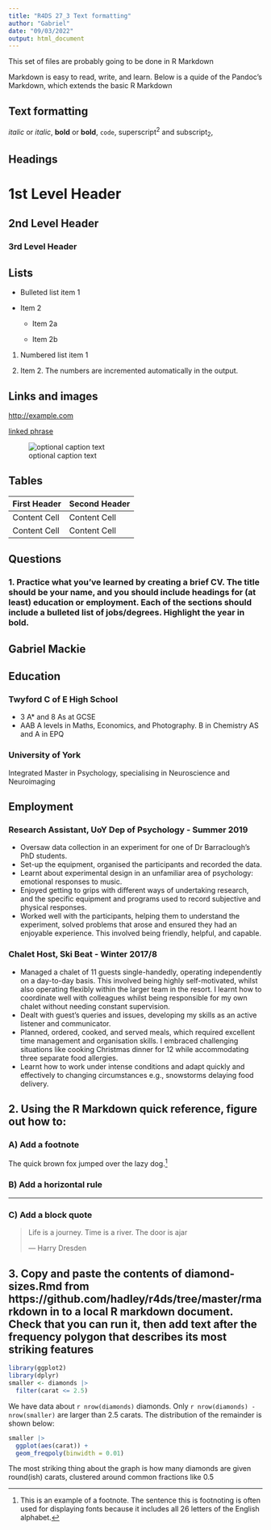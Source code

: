 ```yaml
---
title: "R4DS 27_3 Text formatting"
author: "Gabriel"
date: "09/03/2022"
output: html_document
---
```


This set of files are probably going to be done in R Markdown

Markdown is easy to read, write, and learn. Below is a quide of the Pandoc's
Markdown, which extends the basic R Markdown

Text formatting 
------------------------------------------------------------

*italic*  or _italic_,
**bold** or  __bold__,
`code`,
superscript^2^ and subscript~2~,

Headings
------------------------------------------------------------

# 1st Level Header

## 2nd Level Header

### 3rd Level Header

Lists
------------------------------------------------------------

*   Bulleted list item 1

*   Item 2

    * Item 2a

    * Item 2b

1.  Numbered list item 1

1.  Item 2. The numbers are incremented automatically in the output.

Links and images
------------------------------------------------------------

<http://example.com>

[linked phrase](http://example.com)

![optional caption text](../example_image.jpg)

Tables 
------------------------------------------------------------

First Header  | Second Header
------------- | -------------
Content Cell  | Content Cell
Content Cell  | Content Cell


Questions
------------------------------------------------------------
### 1. Practice what you’ve learned by creating a brief CV. The title should be your name, and you should include headings for (at least) education or employment. Each of the sections should include a bulleted list of jobs/degrees. Highlight the year in bold.

Gabriel Mackie
------------------------------------------------------------

## Education
### Twyford C of E High School
- 3 A* and 8 As at GCSE
- AAB A levels in Maths, Economics, and Photography. B in Chemistry AS and A in EPQ

### University of York
Integrated Master in Psychology, specialising in Neuroscience and Neuroimaging

## Employment
### Research Assistant, UoY Dep of Psychology - **Summer 2019**
*	Oversaw data collection in an experiment for one of Dr Barraclough’s PhD students.
*	Set-up the equipment, organised the participants and recorded the data.
*	Learnt about experimental design in an unfamiliar area of psychology: emotional responses to music. 
*	Enjoyed getting to grips with different ways of undertaking research, and the specific equipment and programs used to record subjective and physical responses.
*	Worked well with the participants, helping them to understand the experiment, solved problems that arose and ensured they had an enjoyable experience. This involved being friendly, helpful, and capable.

### Chalet Host, Ski Beat - **Winter 2017/8**
*	Managed a chalet of 11 guests single-handedly, operating independently on a day-to-day basis. This involved being highly self-motivated, whilst also operating flexibly within the larger team in the resort. I learnt how to coordinate well with colleagues whilst being responsible for my own chalet without needing constant supervision.
*	Dealt with guest’s queries and issues, developing my skills as an active listener and communicator.
*	Planned, ordered, cooked, and served meals, which required excellent time management and organisation skills. I embraced challenging situations like cooking Christmas dinner for 12 while accommodating three separate food allergies.
*	Learnt how to work under intense conditions and adapt quickly and effectively to changing circumstances e.g., snowstorms delaying food delivery.

## 2. Using the R Markdown quick reference, figure out how to:
### A) Add a footnote

The quick brown fox jumped over the lazy dog.[^quick-fox]

### B) Add a horizontal rule

---

### C) Add a block quote
> Life is a journey. Time is a river. The door is ajar
>
> --- Harry Dresden


[^quick-fox]: This is an example of a footnote. The sentence this is footnoting
  is often used for displaying fonts because it includes all 26 letters of the
  English alphabet.

## 3. Copy and paste the contents of diamond-sizes.Rmd from https://github.com/hadley/r4ds/tree/master/rmarkdown in to a local R markdown document. Check that you can run it, then add text after the frequency polygon that describes its most striking features

```r
library(ggplot2)
library(dplyr)
smaller <- diamonds |> 
  filter(carat <= 2.5)
```

We have data about `r nrow(diamonds)` diamonds. Only 
`r nrow(diamonds) - nrow(smaller)` are larger than
2.5 carats. The distribution of the remainder is shown
below:

```r
smaller |> 
  ggplot(aes(carat)) + 
  geom_freqpoly(binwidth = 0.01)
```

The most striking thing about the graph is how many diamonds are given round(ish) carats, clustered around common fractions like 0.5